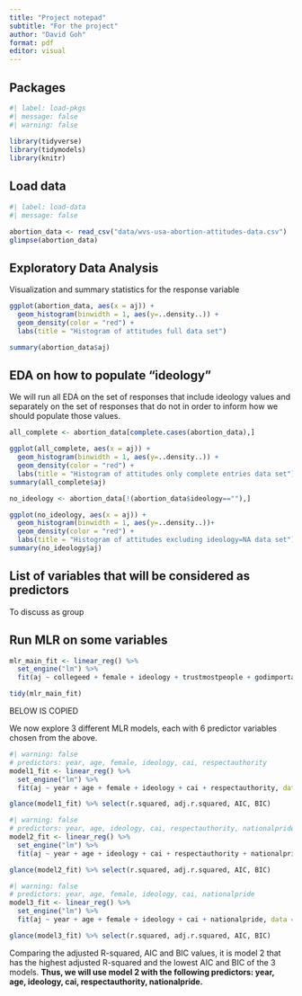 ```yaml
---
title: "Project notepad"
subtitle: "For the project"
author: "David Goh"
format: pdf
editor: visual
---
```


## Packages

```r
#| label: load-pkgs
#| message: false
#| warning: false
 
library(tidyverse)
library(tidymodels)
library(knitr)
```

## Load data

```r
#| label: load-data
#| message: false

abortion_data <- read_csv("data/wvs-usa-abortion-attitudes-data.csv")
glimpse(abortion_data)
```

## Exploratory Data Analysis

Visualization and summary statistics for the response variable

```r
ggplot(abortion_data, aes(x = aj)) +
  geom_histogram(binwidth = 1, aes(y=..density..)) + 
  geom_density(color = "red") +
  labs(title = "Histogram of attitudes full data set")

summary(abortion_data$aj)

```

## EDA on how to populate "ideology"

We will run all EDA on the set of responses that include ideology values and separately on the set of responses that do not in order to inform how we should populate those values.

```r

all_complete <- abortion_data[complete.cases(abortion_data),]

ggplot(all_complete, aes(x = aj)) +
  geom_histogram(binwidth = 1, aes(y=..density..)) + 
  geom_density(color = "red") +
  labs(title = "Histogram of attitudes only complete entries data set")
summary(all_complete$aj)

no_ideology <- abortion_data[!(abortion_data$ideology==""),]

ggplot(no_ideology, aes(x = aj)) +
  geom_histogram(binwidth = 1, aes(y=..density..))+ 
  geom_density(color = "red") +
  labs(title = "Histogram of attitudes excluding ideology=NA data set")
summary(no_ideology$aj)

```

## List of variables that will be considered as predictors

To discuss as group

## Run MLR on some variables

```r
mlr_main_fit <- linear_reg() %>%
  set_engine("lm") %>%
  fit(aj ~ collegeed + female + ideology + trustmostpeople + godimportant, data = abortion_data)

tidy(mlr_main_fit)
```

BELOW IS COPIED

We now explore 3 different MLR models, each with 6 predictor variables
chosen from the above.

```r
#| warning: false
# predictors: year, age, female, ideology, cai, respectauthority
model1_fit <- linear_reg() %>%
  set_engine("lm") %>%
  fit(aj ~ year + age + female + ideology + cai + respectauthority, data = abortion_data)

glance(model1_fit) %>% select(r.squared, adj.r.squared, AIC, BIC)

```

```r
#| warning: false
# predictors: year, age, ideology, cai, respectauthority, nationalpride
model2_fit <- linear_reg() %>%
  set_engine("lm") %>%
  fit(aj ~ year + age + ideology + cai + respectauthority + nationalpride, data = abortion_data)

glance(model2_fit) %>% select(r.squared, adj.r.squared, AIC, BIC)

```

```r
#| warning: false
# predictors: year, age, female, ideology, cai, nationalpride
model3_fit <- linear_reg() %>%
  set_engine("lm") %>%
  fit(aj ~ year + age + female + ideology + cai + nationalpride, data = abortion_data)

glance(model3_fit) %>% select(r.squared, adj.r.squared, AIC, BIC)
```

Comparing the adjusted R-squared, AIC and BIC values, it is model 2 that
has the highest adjusted R-squared and the lowest AIC and BIC of the 3
models. **Thus, we will use model 2 with the following predictors: year,
age, ideology, cai, respectauthority, nationalpride.**
